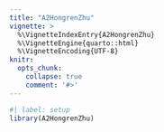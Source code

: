 ```yaml
---
title: "A2HongrenZhu"
vignette: >
  %\VignetteIndexEntry{A2HongrenZhu}
  %\VignetteEngine{quarto::html}
  %\VignetteEncoding{UTF-8}
knitr:
  opts_chunk:
    collapse: true
    comment: '#>'
---
```


```r
#| label: setup
library(A2HongrenZhu)
```
